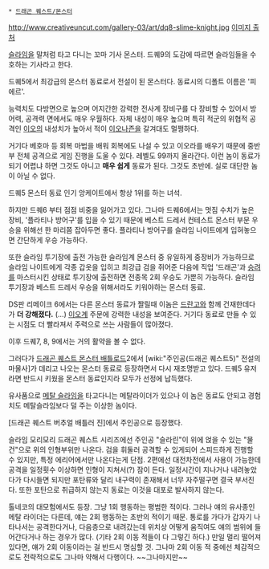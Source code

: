  * [[드래곤 퀘스트/몬스터]]


http://www.creativeuncut.com/gallery-03/art/dq8-slime-knight.jpg
[http://www.creativeuncut.com/art_dragon-quest-8_a.html 이미지 출처]

[[슬라임]]을 말처럼 타고 다니는 꼬마 기사 몬스터. 드퀘9의 도감에 따르면 슬라임들을 수호하는 기사라고 한다.

드퀘5에서 최강급의 몬스터 동료로서 전설이 된 몬스터다. 동료시의 디폴트 이름은 '피에르'.

능력치도 다방면으로 높으며 어지간한 강력한 전사계 장비구를 다 장비할 수 있어서 방어력, 공격력 면에서도 매우 우월하다. 자체 내성이 매우 높으며 특히 적군의 위협적 공격인 [[이오]]의 내성치가 높아서 적이 [[이오나즌]]을 갈겨대도 멀쩡하다.

거기다 베호마 등 회복 마법을 배워 회복에도 나설 수 있고 이오라를 배우기 때문에 중반부 전체 공격으로 게임 진행을 도울 수 있다. 레벨도 99까지 올라간다. 이런 놈이 동료가 되기 어렵냐 하면 그것도 아니고 '''매우 쉽게''' 동료가 된다. 그것도 초반에. 실로 대단한 놈이 아닐 수 없다.

드퀘5 몬스터 동료 인기 앙케이트에서 항상 1위를 하는 녀석.

하지만 드퀘6 부터 점점 비중을 잃어가고 있다. 그나마 드퀘6에서는 멋짐 수치가 높은 장비, '플라티나 방어구'를 입을 수 있기 때문에 베스트 드레서 컨테스트 몬스터 부문 우승을 위해선 한 마리쯤 잡아두면 좋다. 플라티나 방어구를 슬라임 나이트에게 입혀놓으면 간단하게 우승 가능하다. 

또한 슬라임 투기장에 출전 가능한 슬라임계 몬스터 중 유일하게 중장비가 가능하므로 슬라임 나이트에게 각종 갑옷을 입히고 최강급 검을 쥐어준 다음에 직업 '드래곤'과 [[승려]]를 마스터시킨 상태로 투기장에 출전하면 전종목 2회 우승도 가뿐히 가능하다. 슬라임 투기장과 베스트 드레서 우승을 위해서라도 키워야하는 몬스터 동료.

DS판 리메이크 6에서는 다른 몬스터 동료가 짤릴때 이놈은 [[드란고]]와 함께 건재한데다가 '''더 강해졌다.''' (…) [[이오]]계 주문에 강력한 내성을 보여준다. 거기다 동료로 만들 수 있는 시점도 더 빨라져서 주력으로 쓰는 사람들이 많아졌다.

이후 드퀘7, 8, 9에서는 거의 활약을 볼 수 없다.

그러다가 [[드래곤 퀘스트 몬스터 배틀로드]]2에서 [wiki:"주인공(드래곤 퀘스트5)" 전설의 마물사]가 데리고 나오는 몬스터 동료로 등장하면서 다시 재조명받고 있다. 드퀘5 유저라면 반드시 키웠을 몬스터 동료인지라 모두가 선정에 납득했다.

유사품으로 [[메탈 슬라임]]을 타고다니는 메탈라이더가 있으나 이 놈은 동료도 안되고 경험치도 메탈슬라임보다 덜 주는 이상한 놈이다.

[드래곤 퀘스트 버추얼 배틀러 진]에서 주인공으로 등장했다.

슬라임 모리모리 드래곤 퀘스트 시리즈에선 주인공 "슬라린"이 위에 얹을 수 있는 "물건"으로 위의 인형부위만 나온다. 검을 휘둘러 공격할 수 있게되어 스피드하게 진행할 수 있지만, 특정 에리어에서만 나온다는게 단점. 2편에선 대전차전에서 사용이 가능한데 공격을 일정횟수 이상하면 인형이 지쳐서(?) 잠이 든다. 일정시간이 지나거나 내려놓았다가 다시들면 되지만 포탄류와 달리 내구력이 존재해서 너무 자주떨구면 결국 부서진다. 또한 포탄으로 취급하지 않는지 동료는 이것을 대포로 발사하지 않는다.

톨네코의 대모험에서도 등장. 그냥 1회 행동하는 평범한 적이다.
그러나 얘의 유사종인 메탈 라이더는 다른데, 얘는 2회 행동하는 초반의 적이기 때문. 통로를 가다가 갑자기 나타나서는 공격한다거나, 다음층으로 내려갔는데 위치상 어떻게 움직여도 얘의 범위에 들어간다거나 하는 경우가 많다. (기타 2회 이동 적들이 다 그렇긴 하다.)
만일 멀리 떨어져있다면, 얘가 2회 이동이라는 걸 반드시 명심할 것. 그나마 2회 이동 적 중에선 체감적으로도 전략적으로도 그나마 약해서 다행이다. ~~그나마지만~~
